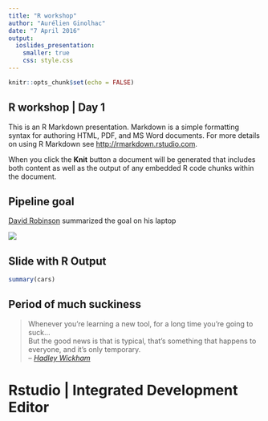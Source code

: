 ```yaml
---
title: "R workshop"
author: "Aurélien Ginolhac"
date: "7 April 2016"
output:
  ioslides_presentation:
    smaller: true
    css: style.css
---
```


```r
knitr::opts_chunk$set(echo = FALSE)
```

## R workshop | Day 1


This is an R Markdown presentation. Markdown is a simple formatting syntax for authoring HTML, PDF, and MS Word documents. For more details on using R Markdown see <http://rmarkdown.rstudio.com>.

When you click the **Knit** button a document will be generated that includes both content as well as the output of any embedded R code chunks within the document.

## Pipeline goal

[David Robinson](http://varianceexplained.org/) summarized the goal on his laptop

<img src="img/drob_r_pipeline_600.jpg">

## Slide with R Output

```r
summary(cars)
```

## Period of much suckiness

> Whenever you’re learning a new tool, for a long time you’re going to suck...</br>
> But the good news is that is typical, that’s something that happens to everyone, and it’s only temporary.</br>
> -- <cite>[Hadley Wickham][1]</cite>

[1]:https://youtu.be/8SGif63VW6E?t=4m12s



# Rstudio | Integrated Development Editor



